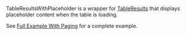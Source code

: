 
<Meta title="Bootstrap/TableResultsWithPlaceholder" />
<Title>TableResultsWithPlaceholder</Title>

TableResultsWithPlaceholder is a wrapper for [TableResults](?path=/docs/components-tableresults--docs) that displays placeholder content when the table is loading.

See [Full Example With Paging](?path=/story/hooks-useurlfilters--full-example-with-paging) for a complete example.

<Story of={LoadingState} />
